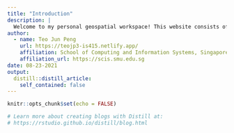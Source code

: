 ```yaml
---
title: "Introduction"
description: |
  Welcome to my personal geospatial workspace! This website consists of a collection of personal works relating to Geospatial Analytics, which is an area of Data Analytics that I’m hoping to specialise in.
author:
  - name: Teo Jun Peng
    url: https://teojp3-is415.netlify.app/
    affiliation: School of Computing and Information Systems, Singapore Management University
    affiliation_url: https://scis.smu.edu.sg
date: 08-23-2021
output:
  distill::distill_article:
    self_contained: false
---
```


```r
knitr::opts_chunk$set(echo = FALSE)

# Learn more about creating blogs with Distill at:
# https://rstudio.github.io/distill/blog.html

```



